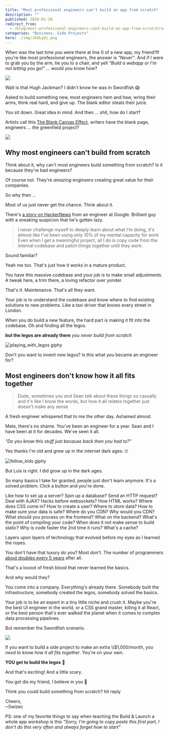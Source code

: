 ```yaml
---
title: "Most professional engineers can't build an app from scratch"
description: ""
published: 2020-01-20
redirect_from:
  - /blog/most-professional-engineers-cant-build-an-app-from-scratch/swizec/9292
categories: "Business, Side Projects"
hero: ./img/JXXLgdj.png
---
```


When was the last time you were there at line 0 of a new app, my friend?If you're like most professional engineers, the answer is _"Never"_. And if I were to grab you by the arm, tie you to a chair, and yell _"Build a webapp or I'm not letting you go!"_ ... would you know how?

![](./img/8x6qItl.gif)

Wait is that Hugh Jackman? I didn't know he was in Swordfish 😱

Asked to build something new, most engineers hem and haw, wring their arms, think real hard, and give up. The blank editor steals their juice.

You sit down. Great idea in mind. And then ... shit, how do I start?

Artists call this [The Blank Canvas Effect](https://zenpencils.com/comic/lilvincent/), writers have the blank page, engineers ... the greenfield project?

![](./img/JXXLgdj.png)

## Why most engineers can't build from scratch

Think about it, why can't most engineers build something from scratch? Is it because they're bad engineers?

Of course not. They're _amazing_ engineers creating great value for their companies.

So why then ...

Most of us just never get the chance. Think about it.

There's [a story on HackerNews](https://news.ycombinator.com/item?id=21961560) from an engineer at Google. Brilliant guy with a sneaking suspicion that he's gotten lazy.

> I never challenge myself to deeply learn about what I'm doing, it's almost like I've been using only 10% of my mental capacity for work Even when I get a meaningful project, all I do is copy code from the internal codebase and patch things together until they work.

Sound familiar?

Yeah me too. That's just how it works in a mature product.

You have this massive codebase and your job is to make small adjustments. A tweak here, a trim there, a loving refactor over yonder.

That's it. Maintenance. That's all they want.

Your job is to understand the codebase and know where to find existing solutions to new problems. Like a taxi driver that knows every street in London.

When you do build a new feature, the hard part is making it fit into the codebase. Oh and finding all the legos.

**but the legos are already there** _you never build from scratch_

![playing_with_legos giphy](./img/media-3o84spgnHZIok5YkjC-giphy.gif)

Don't you want to invent new legos? Is this what you became an engineer for?

## Most engineers don't know how it all fits together

> Dude, sometimes you and Sean talk about these things so casually and it's like I know the words, but how it all relates together just doesn't make any sense

A fresh engineer whispered that to me the other day. Ashamed almost.

Mate, there's no shame. You've been an engineer for a year. Sean and I have been at it for decades. We've seen it all.

_"Do you know this stuff just because back then you had to?"_

Yes thanks I'm old and grew up in the internet dark ages. 🙄

![fellow_kids giphy](./img/media-1Qdp4trljSkY8-giphy.gif)

But Luis is right. I did grow up in the dark ages.

So many basics I take for granted, people just don't learn anymore. It's a solved problem. Click a button and you're done.

Like how to set up a server? Spin up a database? Send an HTTP request? Deal with AJAX? Hacks before websockets? How HTML works? Where does CSS come in? How to create a user? Where to store data? How to make sure your data is safe? Where do you CDN? Why would you CDN? What should you process on the frontend? What on the backend? What's the point of compiling your code? When does it not make sense to build static? Why is code faster the 2nd time it runs? What's a cache?

Layers upon layers of technology that evolved before my eyes as I learned the ropes.

You don't have that luxury do you? Most don't. The number of programmers [about doubles every 5 years](https://blog.cleancoder.com/uncle-bob/2014/06/20/MyLawn.html) after all.

That's a loooot of fresh blood that never learned the basics.

And why would they?

You come into a company. Everything's already there. Somebody built the infrastructure, somebody created the legos, somebody solved the basics.

Your job is to be an expert in a tiny little niche and crush it. Maybe you're the best UI engineer in the world, or a CSS grand master, killing it at React, or the best person that's ever walked the planet when it comes to complex data processing pipelines.

But remember the Swordfish scenario.

![](./img/8x6qItl.gif)

If you want to build a side project to make an extra \\\\\$1,000/month, _you need to know how it all fits together_. You're on your own.

**YOU get to build the legos** 🎉

And that's exciting! And a little scary.

You got dis my friend, I believe in you 💪

Think you could build something from scratch? hit reply

Cheers,  
~Swizec

PS: one of my favorite things to say when teaching the Build & Launch a whole app workshop is this _"Sorry, I'm going to copy paste this first part, I don't do this very often and always forget how to start"_
